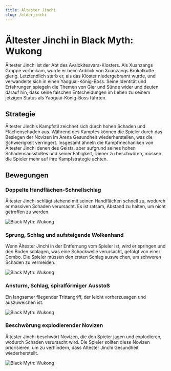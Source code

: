 ```yaml
---
title: Ältester Jinchi
slug: /elderjinchi
---
```


# Ältester Jinchi in Black Myth: Wukong

Ältester Jinchi ist der Abt des Avalokitesvara-Klosters. Als Xuanzangs Gruppe vorbeikam, wurde er beim Anblick von Xuanzangs Brokatkutte gierig. Letztendlich starb er, als das Kloster niedergebrannt wurde, und verwandelte sich in einen Yaoguai-König-Boss. Seine Identität und Erfahrungen spiegeln die Themen von Gier und Sünde wider und deuten darauf hin, dass seine falschen Entscheidungen im Leben zu seinem jetzigen Status als Yaoguai-König-Boss führten.

## Strategie

Ältester Jinchis Kampfstil zeichnet sich durch hohen Schaden und Flächenschaden aus. Während des Kampfes können die Spieler durch das Besiegen der Novizen im Arena Gesundheit wiederherstellen, was die Schwierigkeit verringert. Insgesamt ähneln die Kampfmechaniken von Ältester Jinchi denen des Geists, aber aufgrund seines hohen Schadensausstoßes und seiner Fähigkeit, Diener zu beschwören, müssen die Spieler mehr auf ihre Kampfstrategie achten.

## Bewegungen

### Doppelte Handflächen-Schnellschlag

Ältester Jinchi schlägt stehend mit seinen Handflächen schnell zu, wodurch er massiven Schaden verursacht. Es ist ratsam, Abstand zu halten, um nicht getroffen zu werden.

<img src="https://image.informedainews.com/j1.gif" alt="Black Myth: Wukong"/>

### Sprung, Schlag und aufsteigende Wolkenhand

Wenn Ältester Jinchi in der Entfernung vom Spieler ist, wird er springen und den Boden schlagen, was eine Schockwelle verursacht, gefolgt von einer Combo. Die Spieler müssen den ersten Schlag ausweichen, um schweren Schaden zu vermeiden.

<img src="https://image.informedainews.com/j2.gif" alt="Black Myth: Wukong"/>

### Ansturm, Schlag, spiralförmiger Ausstoß

Ein langsamer fliegender Trittangriff, der leicht vorherzusagen und auszuweichen ist.

<img src="https://image.informedainews.com/j3.gif" alt="Black Myth: Wukong"/>

### Beschwörung explodierender Novizen

Ältester Jinchi beschwört Novizen, die den Spieler jagen und explodieren, wodurch Schaden verursacht wird. Die Spieler sollten diese Novizen priorisieren, um zu verhindern, dass Ältester Jinchi Gesundheit wiederherstellt.

<img src="https://image.informedainews.com/j4.gif" alt="Black Myth: Wukong"/>